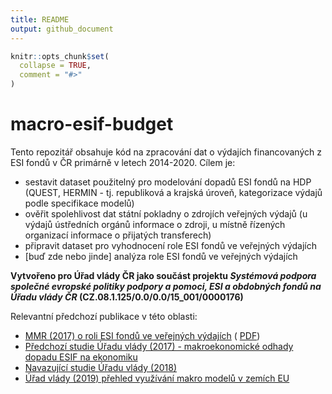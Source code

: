 ```yaml
---
title: README
output: github_document
---
```


<!-- README.md is generated from README.Rmd. Please edit that file -->

```r
knitr::opts_chunk$set(
  collapse = TRUE,
  comment = "#>"
)
```

# macro-esif-budget

<!-- badges: start -->
<!-- badges: end -->

Tento repozitář obsahuje kód na zpracování dat o výdajích financovaných z ESI fondů v ČR primárně v letech 2014-2020. Cílem je:

- sestavit dataset použitelný pro modelování dopadů ESI fondů na HDP (QUEST, HERMIN - tj. republiková a krajská úroveň, kategorizace výdajů podle specifikace modelů)
- ověřit spolehlivost dat státní pokladny o zdrojích veřejných výdajů (u výdajů ústředních orgánů informace o zdroji, u místně řízených organizací informace o přijatých transferech)
- připravit dataset pro vyhodnocení role ESI fondů ve veřejných výdajích
- [buď zde nebo jinde] analýza role ESI fondů ve veřejných výdajích

**Vytvořeno pro Úřad vlády ČR jako součást projektu *Systémová podpora společné evropské politiky podpory a pomoci, ESI a obdobných fondů na Úřadu vlády ČR* (CZ.08.1.125/0.0/0.0/15_001/0000176)**

Relevantní předchozí publikace v této oblasti:

- [MMR (2017) o roli ESI fondů ve veřejných výdajích](https://dotaceeu.cz/cs/evropske-fondy-v-cr/narodni-organ-pro-koordinaci/evaluace/knihovna-evaluaci/verejne-vydaje-a-fondy-eu-2007%e2%80%932015) ( [PDF](https://dotaceeu.cz/Dotace/media/SF/NOK/Evaluace/Evalua%c4%8dn%c3%ad%20knihovna/2017/Adicionalita/Verejne-vydaje-a-fondy-EU-final-public_1.pdf))
- [Předchozí studie Úřadu vlády (2017) - makroekonomické odhady dopadu ESIF na ekonomiku](https://www.vlada.cz/assets/evropske-zalezitosti/analyzy-EU/171204_Dopad_ESI_fondu_na_hospodarsky_rust_CR_final.pdf)
- [Navazující studie Úřadu vlády (2018)](https://www.vlada.cz/assets/evropske-zalezitosti/analyzy-EU/Dopad-ESI-fondu-na-hospodarstvi-CR.pdf)
- [Úřad vlády (2019) přehled využívání makro modelů v zemích EU](https://www.vlada.cz/assets/evropske-zalezitosti/aktualne/Vyuzivani-makroevaluaci-a-makroekonomickych-modelu-clenskymi-staty-EU.pdf)
